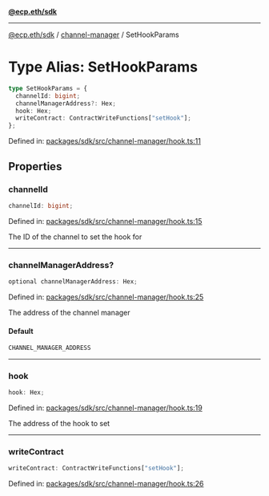 [**@ecp.eth/sdk**](../../index.mdx)

***

[@ecp.eth/sdk](/sdk-reference/index.mdx) / [channel-manager](/sdk-reference/channel-manager/index.mdx) / SetHookParams

# Type Alias: SetHookParams

```ts
type SetHookParams = {
  channelId: bigint;
  channelManagerAddress?: Hex;
  hook: Hex;
  writeContract: ContractWriteFunctions["setHook"];
};
```

Defined in: [packages/sdk/src/channel-manager/hook.ts:11](https://github.com/ecp-eth/comments-monorepo/blob/main/packages/sdk/src/channel-manager/hook.ts#L11)

## Properties

### channelId

```ts
channelId: bigint;
```

Defined in: [packages/sdk/src/channel-manager/hook.ts:15](https://github.com/ecp-eth/comments-monorepo/blob/main/packages/sdk/src/channel-manager/hook.ts#L15)

The ID of the channel to set the hook for

***

### channelManagerAddress?

```ts
optional channelManagerAddress: Hex;
```

Defined in: [packages/sdk/src/channel-manager/hook.ts:25](https://github.com/ecp-eth/comments-monorepo/blob/main/packages/sdk/src/channel-manager/hook.ts#L25)

The address of the channel manager

#### Default

```ts
CHANNEL_MANAGER_ADDRESS
```

***

### hook

```ts
hook: Hex;
```

Defined in: [packages/sdk/src/channel-manager/hook.ts:19](https://github.com/ecp-eth/comments-monorepo/blob/main/packages/sdk/src/channel-manager/hook.ts#L19)

The address of the hook to set

***

### writeContract

```ts
writeContract: ContractWriteFunctions["setHook"];
```

Defined in: [packages/sdk/src/channel-manager/hook.ts:26](https://github.com/ecp-eth/comments-monorepo/blob/main/packages/sdk/src/channel-manager/hook.ts#L26)
